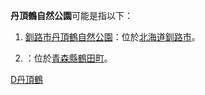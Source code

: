 {{消歧义|D|Cat=七字组织机构消歧义}}
'''丹頂鶴自然公園'''可能是指以下：

# [[釧路市丹頂鶴自然公園|釧路市丹頂鶴自然公園]]：位於[[北海道|北海道]][[釧路市|釧路市]]。
# {{tsl|ja|丹頂鶴自然公園 (鶴田町)}}：位於[[青森縣|青森縣]][[鶴田町|鶴田町]]。

{{DEFAULTSORT:Tanchyu}}

[[Category:日本地名消歧義|D丹頂鶴]]